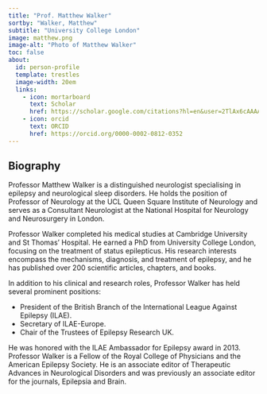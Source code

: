 ```yaml
---
title: "Prof. Matthew Walker"
sortby: "Walker, Matthew"
subtitle: "University College London"
image: matthew.png
image-alt: "Photo of Matthew Walker"
toc: false
about:
  id: person-profile
  template: trestles
  image-width: 20em
  links:
    - icon: mortarboard
      text: Scholar
      href: https://scholar.google.com/citations?hl=en&user=2TlAx6cAAAAJ
    - icon: orcid
      text: ORCID
      href: https://orcid.org/0000-0002-0812-0352
---
```



:::{#person-profile}

## Biography

Professor Matthew Walker is a distinguished neurologist specialising in epilepsy and neurological sleep disorders. He holds the position of Professor of Neurology at the UCL Queen Square Institute of Neurology and serves as a Consultant Neurologist at the National Hospital for Neurology and Neurosurgery in London.

Professor Walker completed his medical studies at Cambridge University and St Thomas' Hospital. He earned a PhD from University College London, focusing on the treatment of status epilepticus. His research interests encompass the mechanisms, diagnosis, and treatment of epilepsy, and he has published over 200 scientific articles, chapters, and books.

In addition to his clinical and research roles, Professor Walker has held several prominent positions:

- President of the British Branch of the International League Against Epilepsy (ILAE).
- Secretary of ILAE-Europe.
- Chair of the Trustees of Epilepsy Research UK.

He was honored with the ILAE Ambassador for Epilepsy award in 2013. Professor Walker is a Fellow of the Royal College of Physicians and the American Epilepsy Society. He is an associate editor of Therapeutic Advances in Neurological Disorders and was previously an associate editor for the journals, Epilepsia and Brain.

:::